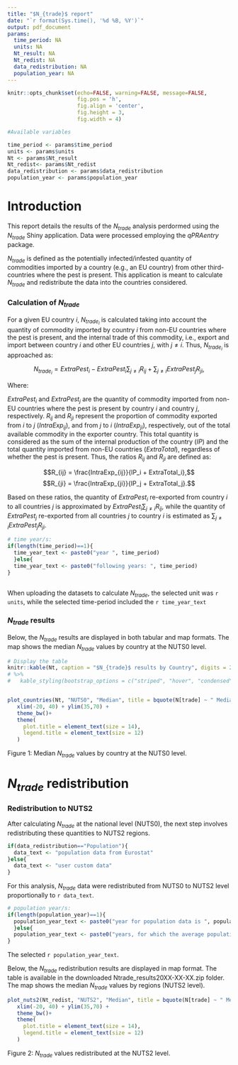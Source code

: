 ```yaml
---
title: "$N_{trade}$ report"
date: "`r format(Sys.time(), '%d %B, %Y')`"
output: pdf_document
params:
  time_period: NA
  units: NA
  Nt_result: NA
  Nt_redist: NA
  data_redistribution: NA
  population_year: NA
---
```


```r
knitr::opts_chunk$set(echo=FALSE, warning=FALSE, message=FALSE,
                      fig.pos = 'h',
                      fig.align = 'center',
                      fig.height = 3,
                      fig.width = 4)
```

```r
#Available variables

time_period <- params$time_period
units <- params$units
Nt <- params$Nt_result
Nt_redist<- params$Nt_redist
data_redistribution <- params$data_redistribution
population_year <- params$population_year
```


# Introduction

This report details the results of the $N_{trade}$ analysis perdormed using the $N_{trade}$ Shiny application. Data were processed employing the *qPRAentry* package.

$N_{trade}$ is defined as the potentially infected/infested quantity of commodities imported by a country (e.g., an EU country) from other third-countries where the pest is present. This application is meant to calculate $N_{trade}$ and redistribute the data into the countries considered.


### Calculation of $N_{trade}$

For a given EU country $i$, $N_{trade_i}$ is calculated taking into account the quantity of commodity imported by country $i$ from non-EU countries where the pest is present, and the internal trade of this commodity, i.e., export and import between country $i$ and other EU countries $j$, with $j \neq i$. Thus, $N_{trade_i}$ is approached as:

$$
N_{trade_i} = ExtraPest_i - ExtraPest_i \sum_{j \neq i} R_{ij} + \sum_{j \neq i} ExtraPest_j R_{ji},
$$

Where:

$ExtraPest_i$ and $ExtraPest_j$ are the quantity of commodity imported from non-EU countries where the pest is present by country $i$ and country $j$, respectively. 
$R_{ij}$ and $R_{ji}$ represent the proportion of commodity exported from $i$ to $j$ ($IntraExp_{ij}$), and from $j$ to $i$ ($IntraExp_{ji}$), respectively, out of the total available commodity in the exporter country. This total quantity is considered as the sum of the internal production of the country ($IP$) and the total quantity imported from non-EU countries ($ExtraTotal$), regardless of whether the pest is present. Thus, the ratios $R_{ij}$ and $R_{ji}$ are defined as: 

  $$R_{ij} = \frac{IntraExp_{ij}}{IP_i + ExtraTotal_i},$$ 
  $$R_{ji} = \frac{IntraExp_{ji}}{IP_j + ExtraTotal_j}.$$

Based on these ratios, the quantity of $ExtraPest_i$ re-exported from country $i$ to all countries $j$ is approximated by $ExtraPest_i \sum_{j \neq i} R_{ij}$, while the quantity of $ExtraPest_j$ re-exported from all countries $j$ to country $i$ is estimated as $\sum_{j \neq i} ExtraPest_j R_{ji}$.
  
```r
# time year/s:
if(length(time_period)==1){
  time_year_text <- paste0("year ", time_period)
  }else{
  time_year_text <- paste0("following years: ", time_period)
}  
  
```
  
When uploading the datasets to calculate $N_{trade}$, the selected unit was `r units`, while the selected time-period included the `r time_year_text` 


### $N_{trade}$ results

Below, the $N_{trade}$ results are displayed in both tabular and map formats.
The map shows the median $N_{trade}$ values by country at the NUTS0 level.

```r

# Display the table
knitr::kable(Nt, caption = "$N_{trade}$ results by Country", digits = 2) 
# %>%
#   kable_styling(bootstrap_options = c("striped", "hover", "condensed", "responsive"))


plot_countries(Nt, "NUTS0", "Median", title = bquote(N[trade] ~ " Median")) +
   xlim(-20, 40) + ylim(35,70) +
   theme_bw()+
   theme(
     plot.title = element_text(size = 14),
     legend.title = element_text(size = 12)
   )

```
Figure 1: Median $N_{trade}$ values by country at the NUTS0 level.


# $N_{trade}$ redistribution

### Redistribution to NUTS2

After calculating $N_{trade}$ at the national level (NUTS0), the next step involves redistributing these quantities to NUTS2 regions. 

```r

if(data_redistribution=="Population"){
  data_text <- "population data from Eurostat"
}else{
  data_text <- "user custom data"
}

```

For this analysis, $N_{trade}$ data were redistributed from NUTS0 to NUTS2 level proportionally to `r data_text`.

```r

# population year/s:
if(length(population_year)==1){
  population_year_text <- paste0("year for population data is ", population_year)
  }else{
  population_year_text <- paste0("years, for which the average population will be used as the basis for redistribution, are: ", population_year)
}

```

The selected `r population_year_text`.

Below, the $N_{trade}$ redistribution results are displayed in map format. The table is available in the downloaded Ntrade_results20XX-XX-XX.zip folder.
The map shows the median $N_{trade}$ values by regions (NUTS2 level).

```r

plot_nuts2(Nt_redist, "NUTS2", "Median", title = bquote(N[trade] ~ " Median")) +
   xlim(-20, 40) + ylim(35,70) +
   theme_bw()+
   theme(
     plot.title = element_text(size = 14),
     legend.title = element_text(size = 12)
   )

```
Figure 2: $N_{trade}$ values redistributed at the NUTS2 level.
